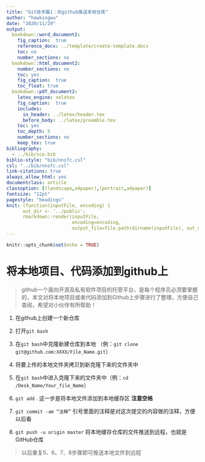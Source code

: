 ```yaml
---
title: "Git技术篇1：向github推送本地仓库"
author: "hawkingwu"
date: "2020/11/29"
output: 
  bookdown::word_document2: 
    fig_caption:  true
    reference_docx: ../template/create-template.docx
    toc: no
    number_sections: no
  bookdown::html_document2:
    number_sections: no
    toc: yes
    fig_caption:  true
    toc_float: true
  bookdown::pdf_document2:
    latex_engine: xelatex
    fig_caption:  true
    includes:
      in_header: ../latex/header.tex
      before_body: ../latex/preamble.tex
    toc: yes
    toc_depth: 5
    number_sections: no
    keep_tex: true
bibliography: 
  - ../bib/sco.bib
biblio-style: "bib/nnsfc.csl"
csl: "../bib/nnsfc.csl"
link-citations: true
always_allow_html: yes
documentclass: article
classoption: [(landscape,a4paper),(portrait,a4paper)]
fontsize: "12pt"
pagestyle: "headings"
knit: (function(inputFile, encoding) { 
      out_dir <- '../public';
      rmarkdown::render(inputFile,
                        encoding=encoding, 
                        output_file=file.path(dirname(inputFile), out_dir, 'demo-03-add-file-github.docx')) })
---
```


```r
knitr::opts_chunk$set(echo = TRUE)
```

# 将本地项目、代码添加到github上

> github一个面向开源及私有软件项目的托管平台，是每个程序员必须要掌握的，本文对将本地项目或者代码添加到Github上步骤进行了整理，方便自己查阅，希望对小伙伴有所帮助！

1. 在github上创建一个新仓库

2. 打开`git bash`

3. 在`git bash`中克隆新建仓库到本地 （例：`git clone git@github.com:XXXX/File_Name.git`）

4. 将要上传的本地文件夹拷贝到新克隆下来的文件夹中

5. 在`git bash`中进入克隆下来的文件夹中（例：`cd /Desk_Name/Your_file_Name`）

6. `git add` . 这一步是将本地文件添加到本地缓存区 **注意空格**

7. `git commit -am “注释”`  引号里面的注释是对这次提交的内容做的注释，方便以后看

8. `git push -u origin master`  将本地缓存仓库的文件推送到远程，也就是GitHub仓库

> 以后重复5、6、7、8步骤即可推送本地文件到远程



